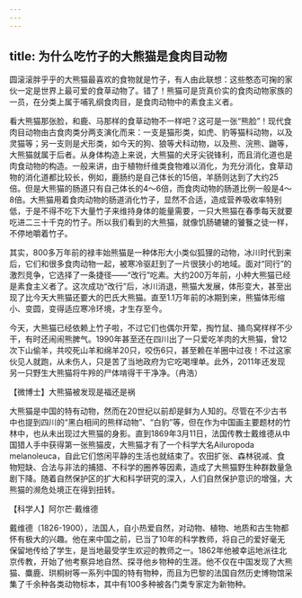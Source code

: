 ```yaml
---
---
---
```

title: 为什么吃竹子的大熊猫是食肉目动物
---




圆滚滚胖乎乎的大熊猫最喜欢的食物就是竹子，有人由此联想：这些憨态可掬的家伙一定是世界上最可爱的食草动物了。错了！熊猫可是货真价实的食肉动物家族的一员，在分类上属于哺乳纲食肉目，是食肉动物中的素食主义者。

看大熊猫那张脸，和鹿、马那样的食草动物不一样吧？这可是一张“熊脸”！现代食肉目动物由古食肉类分两支演化而来：一支是猫形类，如虎、豹等猫科动物，以及灵猫等；另一支则是犬形类，如今天的狗、狼等犬科动物，以及熊、浣熊、鼬等，大熊猫就属于后者。从身体构造上来说，大熊猫的犬牙尖锐锋利，而且消化道也是肉食动物的构造。一般来讲，由于植物纤维类食物难以消化，为充分消化，食草动物的消化道都比较长，例如，鹿肠约是自己体长的15倍，羊肠则达到了大约25倍。但是大熊猫的肠道只有自己体长的4～6倍，而食肉动物的肠道比例一般是4～8倍。大熊猫用着食肉动物的肠道消化竹子，显然不合适，造成营养吸收率特别低，于是不得不吃下大量竹子来维持身体的能量需要，一只大熊猫在春季每天就要吃进二三十千克的竹子。所以我们看到的大熊猫，就像饥肠辘辘的饕餮之徒一样，不停地嚼着竹子。

其实，800多万年前的禄丰始熊猫是一种体形大小类似狐狸的动物，冰川时代到来后，它们和很多食肉动物一起，被寒冷驱赶到了一片很狭小的地域。面对“同行”的激烈竞争，它选择了一条捷径——“改行”吃素。大约200万年前，小种大熊猫已经是素食主义者了。这次成功“改行”后，冰川消退，熊猫大发展，体形变大，甚至出现了比今天大熊猫还要大的巴氏大熊猫。直至1.1万年前的冰期到来，熊猫体形缩小、变圆，变得适应寒冷环境，才生存至今。



今天，大熊猫已经依赖上竹子啦，不过它们也偶尔开荤，掏竹鼠、捅鸟窝样样不少干，有时还闹闹熊脾气。1990年甚至还在四川出了一只爱吃羊肉的大熊猫，曾12次下山偷羊，共咬死山羊和绵羊20只，咬伤6只，甚至赖在羊圈中过夜！不过这家伙见人就跑，从未伤人，只是苦了当地政府为它吃喝埋单。此外，2011年还发现另一只野生大熊猫将牛羚的尸体啃得干干净净。（冉浩）





【微博士】大熊猫被发现是福还是祸

大熊猫是中国的特有动物，然而在20世纪以前却是鲜为人知的。尽管在不少古书中也提到四川的“黑白相间的熊样动物”、“白豹”等，但在作为中国画主要题材的竹林中，也从未出现过大熊猫的身影。直到1869年3月11日，法国传教士戴维德从中国猎人手中获得第一张熊猫皮，大熊猫才有了一个科学大名Ailuropoda melanoleuca，自此它们悠闲平静的生活也就结束了。农田扩张、森林锐减、食物短缺、合法与非法的捕猎、不科学的圈养等因素，造成了大熊猫野生种群数量急剧下降。随着自然保护区的扩大和科学研究的深入，人们自然保护意识的增强，大熊猫的濒危处境正在得到扭转。

【科学人】阿尔芒·戴维德



戴维德（1826-1900），法国人，自小热爱自然，对动物、植物、地质和古生物都怀有极大的兴趣。他在来中国之前，已当了10年的科学教师，将自己的爱好毫无保留地传给了学生，是当地最受学生欢迎的教师之一。1862年他被幸运地派往北京传教，开始了他考察异地自然、探寻他乡物种的生涯。他不仅在中国发现了大熊猫、麋鹿、珙桐树等一系列中国的特有物种，而且为巴黎的法国自然历史博物馆采集了千余种各类动物标本，其中有100多种被各门类专家定为新物种。